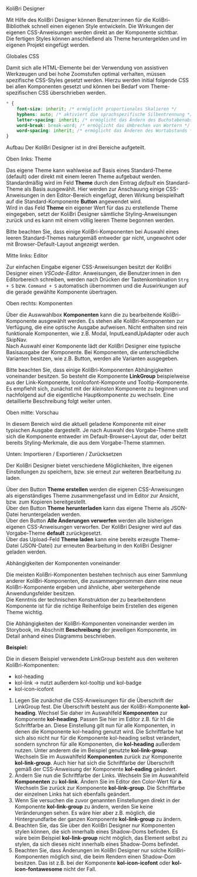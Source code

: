 
<Meta title="Designer" />

<kol-heading _level="1">KoliBri Designer</kol-heading>

Mit Hilfe des KoliBri Designer können Benutzer:innen für die KoliBri-Bibliothek schnell einen eigenen
Style entwickeln. Die Wirkungen der eigenen CSS-Anweisungen werden direkt an der Komponente
sichtbar.<br/>
Die fertigen Styles können anschließend als Theme heruntergelden und im eigenen Projekt eingefügt werden.

<kol-heading _level="2">Globales CSS</kol-heading>

Damit sich alle HTML-Elemente bei der Verwendung von assistiven Werkzeugen und bei hohe Zoomstufen optimal verhalten,
müssen spezifische CSS-Styles gesetzt werden. Hierzu werden initial folgende CSS bei allen Komponenten gesetzt und
können bei Bedarf vom Theme-spezifischen CSS überschrieben werden.

```css
* {
	font-size: inherit; /* ermöglicht proportionales Skalieren */
	hyphens: auto; /* aktiviert die sprachspezifische Silbentrennung */
	letter-spacing: inherit; /* ermöglicht das Ändern des Buchstabenabstands */
	word-break: break-word; /* ermöglicht das Umbrechen von Wortern */
	word-spacing: inherit; /* ermöglicht das Änderen des Wortabstands */
}
```

<kol-heading _level="2">Aufbau</kol-heading>
Der KoliBri Designer ist in drei Bereiche aufgeteilt.

<kol-heading _level="3">Oben links: Theme</kol-heading>

Das eigene Theme kann wahlweise auf Basis eines Standard-Theme (default) oder direkt mit einem leeren Theme aufgebaut
werden. Standardmäßig wird im Feld <b>Theme</b> durch den Eintrag <i> default</i> ein Standard-Theme als Basis ausgewählt.
Hier werden zur Anschauung einige CSS-Anweisungen in den Editor-Bereich eingefügt, deren Wirkung beispielhaft auf die
Standard-Komponente <b>Button</b> angewendet wird.<br />
Wird in das Feld <b>Theme</b> ein eigener Wert für das zu erstellende Theme eingegeben, setzt der KoliBri Designer sämtliche
Styling-Anweisungen zurück und es kann mit einem völlig leeren Theme begonnen werden.

<kol-indented-text>Bitte beachten Sie, dass einige KoliBri-Komponenten bei Auswahl eines leeren Standard-Themes naturgemäß entweder
gar nicht, ungewohnt oder mit Browser-Default-Layout angezeigt werden.</kol-indented-text>

<kol-heading _level="3">Mitte links: Editor</kol-heading>

Zur einfachen Eingabe eigener CSS-Anweisungen besitzt der KoliBri Designer einen <i>VSCode-Editor</i>. Anweisungen, die Benutzer:innen
in den Editorbereich schreiben, werden nach Drücken der Tastenkombination <code>Strg + S</code> bzw. <code>Command + S</code>
automatisch übernommen und die Auswirkungen auf die gerade gewählte Komponente übertragen.

<kol-heading _level="3">Oben rechts: Komponenten</kol-heading>

Über die Auswwahlbox <b>Komponenten</b> kann die zu bearbeitende KoliBri-Komponente ausgewählt werden. Es stehen alle KoliBri-Komponenten zur Verfügung,
die eine optische Ausgabe aufweisen. Nicht enthalten sind rein funktionale Komponenten, wie z.B. Modal, InputLeandUpAdapter oder auch SkipNav.<br/>
Nach Auswahl einer Komponente lädt der KoliBri Designer eine typische Basisausgabe der Komponente. Bei Komponenten, die unterschiedliche Varianten besitzen, wie z.B.
Button, werden alle Varianten ausgegeben.

<kol-indented-text>Bitte beachten Sie, dass einige KoliBri-Komponenten Abhängigkeiten voneinander besitzen. So besteht die Komponente <b> LinkGroup</b>
beispielweise aus der Link-Komponente, IconIcofont-Komponte und Tooltip-Komponente. Es empfiehlt sich, zunächst mit der <i>kleinsten</i>
Komponente zu beginnen und nachfolgend auf die eigentliche Hauptkomponente zu wechseln. Eine detaillierte Beschreibung folgt weiter unten.</kol-indented-text>

<kol-heading _level="3">Oben mitte: Vorschau</kol-heading>

In diesem Bereich wird die aktuell geladene Komponente mit einer typischen Ausgabe dargestellt. Je nach Auswahl des Vorgabe-Theme stellt sich die
Komponente entweder im Default-Browser-Layout dar, oder beitzt bereits Styling-Merkmale, die aus dem Vorgabe-Theme stammen.<br/>

<kol-heading _level="3">Unten: Importieren / Exportieren / Zurücksetzen</kol-heading>

Der KoliBri Designer bietet verschiedene Möglichkeiten, Ihre eigenen Einstellungen zu speichern, bzw. sie erneut zur weiteren Bearbeitung zu laden.

Über den Button <b> Theme erstellen </b> werden die eigenen CSS-Anweisungen als eigenständiges Theme zusammengefasst und im Editor zur Ansicht, bzw. zum
Kopieren bereitgestellt.<br/>
Über den Button <b> Theme herunterladen</b> kann das eigene Theme als JSON-Datei heruntergeladen werden.<br/>
Über den Button <b>Alle Änderungen verwerfen</b> werden alle bisherigen eigenen CSS-Anweisungen verworfen. Der KoliBri Designer wird auf das
Vorgabe-Theme <b> default</b> zurückgesetzt.<br/>
Über das Upload-Feld <b>Theme laden</b> kann eine bereits erzeugte Theme-Datei (JSON-Datei) zur erneuten Bearbeitung in den KoliBri Designer geladen werden.

<kol-heading _level="2">Abhängigkeiten der Komponenten voneinander</kol-heading>

Die meisten KoliBri-Komponenten bestehen technisch aus einer Sammlung anderer KoliBri-Komponenten, die zusammengenommen dann eine neue
KoliBri-Komponente ergeben und ähnliche, aber weitergehende Anwendungsfelder besitzen.<br/>
Die Kenntnis der technischen Konstruktion der zu bearbeitendenn Komponente ist für die richtige Reihenfolge beim Erstellen des eigenen Theme wichtig.

<kol-indented-text>Die Abhängigkeiten der KoliBri-Komponenten voneinander werden im Storybook, im Abschnitt <b >Beschreibung</b>
der jeweiligen Komponente, im Detail anhand eines Diagramms beschrieben.</kol-indented-text>

<p>
	<b>Beispiel:</b>
</p>

<kol-link-group _heading="Überschrift" _links="[{'_label':'Link 1', '_icon':'home','_href':'test'},{'_label':'Link 2', '_icon':'phone','_href':'test'}]" _list-style-type="none"></kol-link-group>

Die in diesem Beispiel verwendete LinkGroup besteht aus den weiteren KoliBri-Komponenten:

- kol-heading
- kol-link -> nutzt außerdem kol-tooltip und kol-badge
- kol-icon-icofont

1. Legen Sie zunächst die CSS-Anweisungen für die Überschrift der LinkGroup fest. Die Überschrift besteht aus der KoliBri-Komponente <b> kol-heading</b>.
   Wechsel Sie daher im Auswahlfeld <b>Komponenten</b> zur Komponente <b>kol-heading</b>. Passen Sie hier im Editor z.B. für h1 die Schriftfarbe an. Diese Einstellung gilt
   nun für alle Komponenten, in denen die Komponente kol-heading genutzt wird. Die Schriftfarbe hat sich also nicht nur für die Komponente kol-heading selbst
   verändert, sondern synchron für alle Komponenten, die <b>kol-heading</b> außerdem nutzen. Unter anderem die im Beispiel genutzte <b>kol-link-group</b>.<br/>Wechseln Sie im Auswahlfeld <b>Komponenten</b>
   zurück zur Komponente <b>kol-link-group</b>. Auch hier hat sich die Schriftfarbe der Überschrift gemäß der CSS-Anweisung der Komponente <b>kol-eading</b> geändert.
2. Ändern Sie nun die Schriftfarbe der Links. Wechseln Sie im Auswahlfeld <b>Komponenten</b> zu <b>kol-link</b>. Ändern Sie im Editor den Color-Wert für <b>a</b>. Wechseln Sie zurück zur Komponente
   <b>kol-link-group</b>. Die Schriftfarbe der einzelnen Links hat sich ebenfalls geändert.
3. Wenn Sie versuchen die zuvor genannten Einstellungen direkt in der Komponente <b>kol-link-group</b> zu ändern, werden Sie keine Veränderungen sehen.
   Es wäre hier aber z.B. möglich, die Hintergrundfarbe der ganzen Komponente <b>kol-link-group</b> zu ändern.
4. Beachten Sie, das Sie über den KoliBri Designer nur Komponenten stylen können, die sich innerhalb eines Shadow-Doms befinden.
   Es wäre beim Beispiel <b>kol-link-group</b> nicht möglich, das Element <b><kol-link-group></kol-link-group></b> selbst zu stylen, da sich dieses nicht
   innerhalb eines Shadow-Doms befindet.
5. Beachten Sie, dass Änderungen im KoliBri Designer nur solche KoliBri-Komponenten möglich sind, die beim Rendern einen Shadow-Dom besitzen. Das ist z.B. bei
   der Komponente <b>kol-icon-icofont</b> oder <b>kol-icon-fontawesome</b> nicht der Fall.
